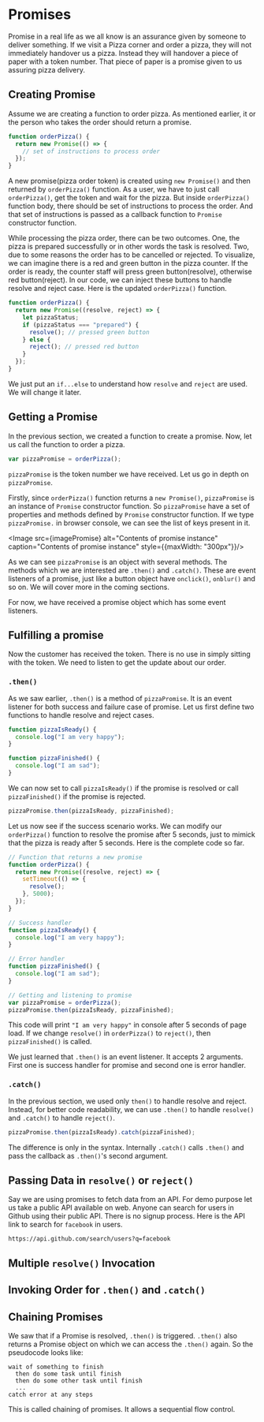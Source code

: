

<Layout>
<SEO title="Promises in JavaScript" />
<JSLayout>

# Promises

Promise in a real life as we all know is an assurance given by someone to deliver something. If we visit a Pizza corner and order a pizza, they will not immediately handover us a pizza. Instead they will handover a piece of paper with a token number. That piece of paper is a promise given to us assuring pizza delivery.

## Creating Promise

Assume we are creating a function to order pizza. As mentioned earlier, it or the person who takes the order should return a promise.

```javascript
function orderPizza() {
  return new Promise(() => {
    // set of instructions to process order
  });
}
```

A new promise(pizza order token) is created using `new Promise()` and then returned by `orderPizza()` function. As a user, we have to just call `orderPizza()`, get the token and wait for the pizza. But inside `orderPizza()` function body, there should be set of instructions to process the order. And that set of instructions is passed as a callback function to `Promise` constructor function.

While processing the pizza order, there can be two outcomes. One, the pizza is prepared successfully or in other words the task is resolved. Two, due to some reasons the order has to be cancelled or rejected. To visualize, we can imagine there is a red and green button in the pizza counter. If the order is ready, the counter staff will press green button(resolve), otherwise red button(reject). In our code, we can inject these buttons to handle resolve and reject case. Here is the updated `orderPizza()` function.

```javascript
function orderPizza() {
  return new Promise((resolve, reject) => {
    let pizzaStatus;
    if (pizzaStatus === "prepared") {
      resolve(); // pressed green button
    } else {
      reject(); // pressed red button
    }
  });
}
```

We just put an `if...else` to understand how `resolve` and `reject` are used. We will change it later.

## Getting a Promise

In the previous section, we created a function to create a promise. Now, let us call the function to order a pizza.

```javascript
var pizzaPromise = orderPizza();
```

`pizzaPromise` is the token number we have received. Let us go in depth on `pizzaPromise`.

Firstly, since `orderPizza()` function returns a `new Promise()`, `pizzaPromise` is an instance of `Promise` constructor function. So `pizzaPromise` have a set of properties and methods defined by `Promise` constructor function. If we type `pizzaPromise.` in browser console, we can see the list of keys present in it.

<Image src={imagePromise} alt="Contents of promise instance" caption="Contents of promise instance" style={{maxWidth: "300px"}}/>

As we can see `pizzaPromise` is an object with several methods. The methods which we are interested are `.then()` and `.catch()`. These are event listeners of a promise, just like a button object have `onclick()`, `onblur()` and so on. We will cover more in the coming sections.

For now, we have received a promise object which has some event listeners.

## Fulfilling a promise

Now the customer has received the token. There is no use in simply sitting with the token. We need to listen to get the update about our order.

### `.then()`

As we saw earlier, `.then()` is a method of `pizzaPromise`. It is an event listener for both success and failure case of promise. Let us first define two functions to handle resolve and reject cases.

```javascript
function pizzaIsReady() {
  console.log("I am very happy");
}

function pizzaFinished() {
  console.log("I am sad");
}
```

We can now set to call `pizzaIsReady()` if the promise is resolved or call `pizzaFinished()` if the promise is rejected.

```javascript
pizzaPromise.then(pizzaIsReady, pizzaFinished);
```

Let us now see if the success scenario works. We can modify our `orderPizza()` function to resolve the promise after 5 seconds, just to mimick that the pizza is ready after 5 seconds. Here is the complete code so far.

```javascript
// Function that returns a new promise
function orderPizza() {
  return new Promise((resolve, reject) => {
    setTimeout(() => {
      resolve();
    }, 5000);
  });
}

// Success handler
function pizzaIsReady() {
  console.log("I am very happy");
}

// Error handler
function pizzaFinished() {
  console.log("I am sad");
}

// Getting and listening to promise
var pizzaPromise = orderPizza();
pizzaPromise.then(pizzaIsReady, pizzaFinished);
```

This code will print `"I am very happy"` in console after 5 seconds of page load. If we change `resolve()` in `orderPizza()` to `reject()`, then `pizzaFinished()` is called.

We just learned that `.then()` is an event listener. It accepts 2 arguments. First one is success handler for promise and second one is error handler.

### `.catch()`

In the previous section, we used only `then()` to handle resolve and reject. Instead, for better code readability, we can use `.then()` to handle `resolve()` and `.catch()` to handle `reject()`.

```javascript
pizzaPromise.then(pizzaIsReady).catch(pizzaFinished);
```

The difference is only in the syntax. Internally `.catch()` calls `.then()` and pass the callback as `.then()`'s second argument.

## Passing Data in `resolve()` or `reject()`

Say we are using promises to fetch data from an API. For demo purpose let us take a public API available on web. Anyone can search for users in Github using their public API. There is no signup process. Here is the API link to search for `facebook` in users.

```
https://api.github.com/search/users?q=facebook
```

## Multiple `resolve()` Invocation

## Invoking Order for `.then()` and `.catch()`

## Chaining Promises

We saw that if a Promise is resolved, `.then()` is triggered. `.then()` also returns a Promise object on which we can access the `.then()` again. So the pseudocode looks like:

```
wait of something to finish
  then do some task until finish
  then do some other task until finish
  ...
catch error at any steps
```

This is called chaining of promises. It allows a sequential flow control.

</JSLayout>
</Layout>